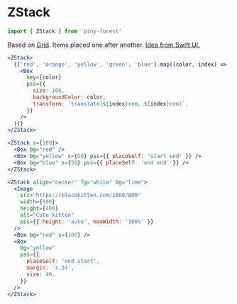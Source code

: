 
# ZStack

```js
import { ZStack } from 'piny-forest'
```

Based on [Grid](#grid). Items placed one after another.
[Idea from Swift UI.](https://developer.apple.com/documentation/swiftui/zstack)

```jsx live
<ZStack>
  {['red', 'orange', 'yellow', 'green', 'blue'].map((color, index) => (
    <Box
      key={color}
      pss={{
        size: 100,
        backgroundColor: color,
        transform: `translate(${index}rem, ${index}rem)`,
      }}
    />
  ))}
</ZStack>
```

```jsx live
<ZStack s={100}>
  <Box bg="red" />
  <Box bg="yellow" s={50} pss={{ placeSelf: 'start end' }} />
  <Box bg="blue" s={50} pss={{ placeSelf: 'end end' }} />
</ZStack>
```

```jsx live
<ZStack align="center" fg="white" bg="lime">
  <Image
    src="https://placekitten.com/1600/800"
    width={800}
    height={400}
    alt="Cute kitten"
    pss={{ height: 'auto', maxWidth: '100%' }}
  />
  <Box bg="red" s={100} />
  <Box
    bg="yellow"
    pss={{
      placeSelf: 'end start',
      margin: 's.24',
      size: 40,
    }}
  />
</ZStack>
```
